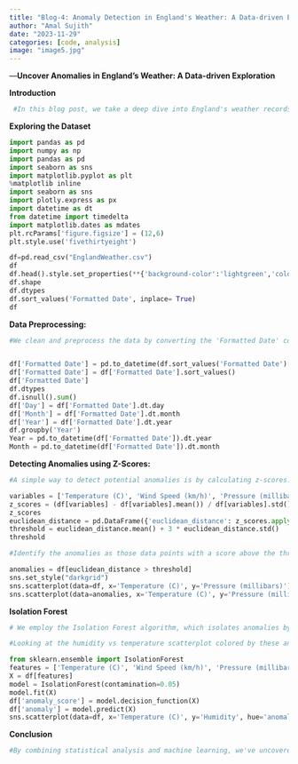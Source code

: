 ---
title: "Blog-4: Anomaly Detection in England's Weather: A Data-driven Exploration"
author: "Amal Sujith"
date: "2023-11-29"
categories: [code, analysis]
image: "image5.jpg"
---
---**Uncover Anomalies in England's Weather: A Data-driven Exploration**

**Introduction**
```{python}
 #In this blog post, we take a deep dive into England's weather records using Python and libraries like pandas, seaborn, and matplotlib. Our goal is to uncover anomalies in temperature, wind, pressure, and humidity through statistical analysis and machine learning.
 ```

**Exploring the Dataset**
```{python}

import pandas as pd
import numpy as np
import pandas as pd
import seaborn as sns
import matplotlib.pyplot as plt
%matplotlib inline
import seaborn as sns
import plotly.express as px
import datetime as dt
from datetime import timedelta
import matplotlib.dates as mdates
plt.rcParams['figure.figsize'] = (12,6)
plt.style.use('fivethirtyeight')
```
```{python}
df=pd.read_csv("EnglandWeather.csv")
df
df.head().style.set_properties(**{'background-color':'lightgreen','color':'black','border-color':'#8b8c8c'})
df.shape
df.dtypes
df.sort_values('Formatted Date', inplace= True)
df

```

**Data Preprocessing:**

```{python}
#We clean and preprocess the data by converting the 'Formatted Date' column to a datetime object and extracting additional temporal features.


df['Formatted Date'] = pd.to_datetime(df.sort_values('Formatted Date')['Formatted Date'],utc=True)
df['Formatted Date'] = df['Formatted Date'].sort_values()
df['Formatted Date']
df.dtypes
df.isnull().sum()
df['Day'] = df['Formatted Date'].dt.day
df['Month'] = df['Formatted Date'].dt.month
df['Year'] = df['Formatted Date'].dt.year
df.groupby('Year')
Year = pd.to_datetime(df['Formatted Date']).dt.year
Month = pd.to_datetime(df['Formatted Date']).dt.month
```
**Detecting Anomalies using Z-Scores:**

```{python}
#A simple way to detect potential anomalies is by calculating z-scores. Z-scores measure how many standard deviations each data point is from the mean. We compute z-scores and Euclidean distances for key weather variables like temperature, wind, pressure, and humidity. Points with high Euclidean distances are flagged as potential anomalies.

variables = ['Temperature (C)', 'Wind Speed (km/h)', 'Pressure (millibars)', 'Humidity']
z_scores = (df[variables] - df[variables].mean()) / df[variables].std()
z_scores
euclidean_distance = pd.DataFrame({'euclidean_distance': z_scores.apply(lambda x: x**2).sum(axis=1)**0.5})
threshold = euclidean_distance.mean() + 3 * euclidean_distance.std()
threshold
```
```{python}
#Identify the anomalies as those data points with a score above the threshold.
```
```{python}
anomalies = df[euclidean_distance > threshold]
sns.set_style("darkgrid")
sns.scatterplot(data=df, x='Temperature (C)', y='Pressure (millibars)')
sns.scatterplot(data=anomalies, x='Temperature (C)', y='Pressure (millibars)', color='red')
```
**Isolation Forest**
```{python}
# We employ the Isolation Forest algorithm, which isolates anomalies by randomly splitting the data.After training a model, we can score each data point based on how anomalous the model predicts it to be.

#Looking at the humidity vs temperature scatterplot colored by these anomaly scores clearly highlights the most unusual points. Isolation Forests excel at detecting anomalies that are hard to find with traditional statistical methods.
```
```{python}
from sklearn.ensemble import IsolationForest
features = ['Temperature (C)', 'Wind Speed (km/h)', 'Pressure (millibars)', 'Humidity']
X = df[features]
model = IsolationForest(contamination=0.05)
model.fit(X)
df['anomaly_score'] = model.decision_function(X)
df['anomaly'] = model.predict(X)
sns.scatterplot(data=df, x='Temperature (C)', y='Humidity', hue='anomaly', palette='colorblind')
```
**Conclusion**
```{python}
#By combining statistical analysis and machine learning, we've uncovered intriguing anomalies in England's weather data. Understanding these irregularities helps ensure data quality and prompts deeper meteorological insights. As the volume of weather data grows, having data-driven anomaly detection tools becomes increasingly important for researchers and forecasters.
```

